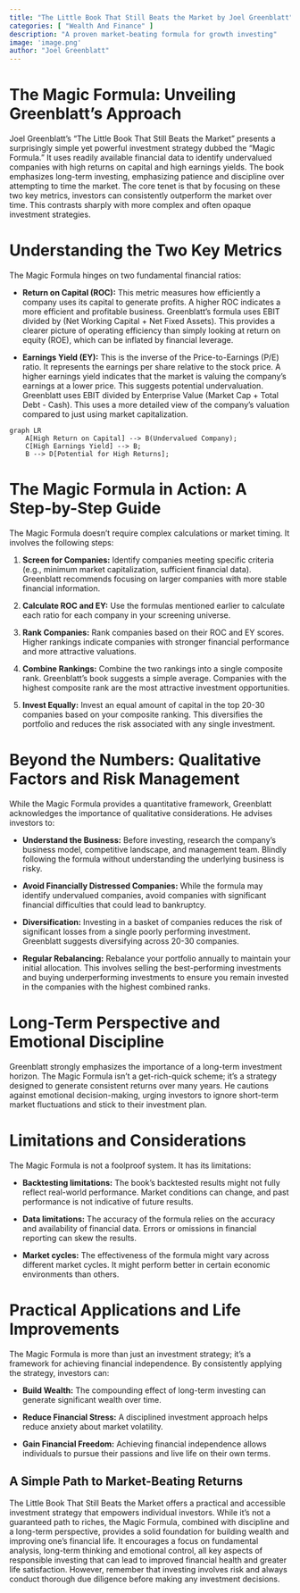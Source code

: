 ```yaml
---
title: "The Little Book That Still Beats the Market by Joel Greenblatt"
categories: [ "Wealth And Finance" ]
description: "A proven market-beating formula for growth investing"
image: 'image.png'
author: "Joel Greenblatt"
---
```

# The Magic Formula: Unveiling Greenblatt's Approach

Joel Greenblatt's "The Little Book That Still Beats the Market" presents a surprisingly simple yet powerful investment strategy dubbed the "Magic Formula."  It uses readily available financial data to identify undervalued companies with high returns on capital and high earnings yields. The book emphasizes long-term investing, emphasizing patience and discipline over attempting to time the market.  The core tenet is that by focusing on these two key metrics, investors can consistently outperform the market over time.  This contrasts sharply with more complex and often opaque investment strategies.

# Understanding the Two Key Metrics

The Magic Formula hinges on two fundamental financial ratios:

* **Return on Capital (ROC):** This metric measures how efficiently a company uses its capital to generate profits.  A higher ROC indicates a more efficient and profitable business.  Greenblatt's formula uses EBIT divided by (Net Working Capital + Net Fixed Assets).  This provides a clearer picture of operating efficiency than simply looking at return on equity (ROE), which can be inflated by financial leverage.


* **Earnings Yield (EY):** This is the inverse of the Price-to-Earnings (P/E) ratio. It represents the earnings per share relative to the stock price. A higher earnings yield indicates that the market is valuing the company's earnings at a lower price. This suggests potential undervaluation. Greenblatt uses EBIT divided by Enterprise Value (Market Cap + Total Debt - Cash). This uses a more detailed view of the company's valuation compared to just using market capitalization.


```mermaid
graph LR
    A[High Return on Capital] --> B(Undervalued Company);
    C[High Earnings Yield] --> B;
    B --> D[Potential for High Returns];
```

# The Magic Formula in Action: A Step-by-Step Guide

The Magic Formula doesn't require complex calculations or market timing.  It involves the following steps:

1. **Screen for Companies:** Identify companies meeting specific criteria (e.g., minimum market capitalization, sufficient financial data).  Greenblatt recommends focusing on larger companies with more stable financial information.

2. **Calculate ROC and EY:** Use the formulas mentioned earlier to calculate each ratio for each company in your screening universe.

3. **Rank Companies:** Rank companies based on their ROC and EY scores.  Higher rankings indicate companies with stronger financial performance and more attractive valuations.

4. **Combine Rankings:** Combine the two rankings into a single composite rank. Greenblatt's book suggests a simple average. Companies with the highest composite rank are the most attractive investment opportunities.

5. **Invest Equally:** Invest an equal amount of capital in the top 20-30 companies based on your composite ranking. This diversifies the portfolio and reduces the risk associated with any single investment.


# Beyond the Numbers: Qualitative Factors and Risk Management

While the Magic Formula provides a quantitative framework, Greenblatt acknowledges the importance of qualitative considerations. He advises investors to:

* **Understand the Business:** Before investing, research the company's business model, competitive landscape, and management team.  Blindly following the formula without understanding the underlying business is risky.

* **Avoid Financially Distressed Companies:** While the formula may identify undervalued companies, avoid companies with significant financial difficulties that could lead to bankruptcy.


* **Diversification:** Investing in a basket of companies reduces the risk of significant losses from a single poorly performing investment. Greenblatt suggests diversifying across 20-30 companies.


* **Regular Rebalancing:** Rebalance your portfolio annually to maintain your initial allocation. This involves selling the best-performing investments and buying underperforming investments to ensure you remain invested in the companies with the highest combined ranks.

# Long-Term Perspective and Emotional Discipline

Greenblatt strongly emphasizes the importance of a long-term investment horizon.  The Magic Formula isn't a get-rich-quick scheme; it's a strategy designed to generate consistent returns over many years.  He cautions against emotional decision-making, urging investors to ignore short-term market fluctuations and stick to their investment plan.


# Limitations and Considerations

The Magic Formula is not a foolproof system. It has its limitations:

* **Backtesting limitations:** The book's backtested results might not fully reflect real-world performance.  Market conditions can change, and past performance is not indicative of future results.


* **Data limitations:** The accuracy of the formula relies on the accuracy and availability of financial data.  Errors or omissions in financial reporting can skew the results.


* **Market cycles:** The effectiveness of the formula might vary across different market cycles.  It might perform better in certain economic environments than others.


# Practical Applications and Life Improvements

The Magic Formula is more than just an investment strategy; it's a framework for achieving financial independence.  By consistently applying the strategy, investors can:

* **Build Wealth:** The compounding effect of long-term investing can generate significant wealth over time.

* **Reduce Financial Stress:** A disciplined investment approach helps reduce anxiety about market volatility.

* **Gain Financial Freedom:** Achieving financial independence allows individuals to pursue their passions and live life on their own terms.


## A Simple Path to Market-Beating Returns

The Little Book That Still Beats the Market offers a practical and accessible investment strategy that empowers individual investors. While it's not a guaranteed path to riches, the Magic Formula, combined with discipline and a long-term perspective, provides a solid foundation for building wealth and improving one's financial life. It encourages a focus on fundamental analysis, long-term thinking and emotional control, all key aspects of responsible investing that can lead to improved financial health and greater life satisfaction. However, remember that investing involves risk and always conduct thorough due diligence before making any investment decisions.

